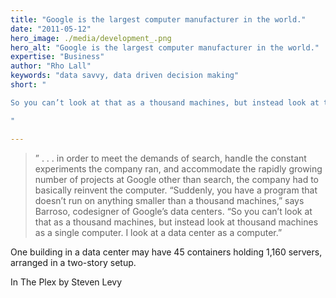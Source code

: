 ```yaml
---
title: "Google is the largest computer manufacturer in the world."
date: "2011-05-12"
hero_image: ./media/development_.png
hero_alt: "Google is the largest computer manufacturer in the world."
expertise: "Business"
author: "Rho Lall"
keywords: "data savvy, data driven decision making"
short: "

So you can’t look at that as a thousand machines, but instead look at thousand machines as a single computer.  I look at a data center as a computer.

"

---
```


>” . . . in order to meet the demands of search, handle the constant experiments the company ran, and accommodate the rapidly growing number of projects at Google other than search, the company had to basically reinvent the computer.  “Suddenly, you have a program that doesn’t run on anything smaller than a thousand machines,” says Barroso, codesigner of Google’s data centers.  “So you can’t look at that as a thousand machines, but instead look at thousand machines as a single computer.  I look at a data center as a computer.”

One building in a data center may have 45 containers holding 1,160 servers, arranged in a two-story setup.

In The Plex by Steven Levy